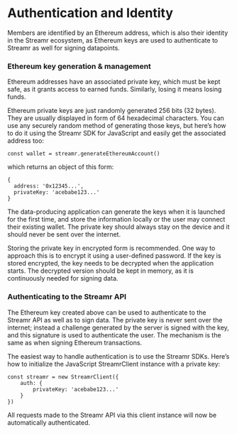 
# Authentication and Identity
Members are identified by an Ethereum address, which is also their identity in the Streamr ecosystem, as Ethereum keys are used to authenticate to Streamr as well for signing datapoints.

### Ethereum key generation & management
Ethereum addresses have an associated private key, which must be kept safe, as it grants access to earned funds. Similarly, losing it means losing funds.

Ethereum private keys are just randomly generated 256 bits (32 bytes). They are usually displayed in form of 64 hexadecimal characters. You can use any securely random method of generating those keys, but here’s how to do it using the <Link to={docsLinks.sdk}>Streamr SDK</Link> for JavaScript and easily get the associated address too:
 
```
const wallet = streamr.generateEthereumAccount()
```

which returns an object of this form:

```
{
  address: '0x12345...',
  privateKey: 'acebabe123...'
}
```

The data-producing application can generate the keys when it is launched for the first time, and store the information locally or the user may connect their existing wallet. The private key should always stay on the device and it should never be sent over the internet.

Storing the private key in encrypted form is recommended. One way to approach this is to encrypt it using a user-defined password. If the key is stored encrypted, the key needs to be decrypted when the application starts. The decrypted version should be kept in memory, as it is continuously needed for signing data.

### Authenticating to the Streamr API
The Ethereum key created above can be used to authenticate to the Streamr API as well as to sign data. The private key is never sent over the internet; instead a challenge generated by the server is signed with the key, and this signature is used to authenticate the user. The mechanism is the same as when signing Ethereum transactions.

The easiest way to handle authentication is to use the <Link to={docsLinks.sdk}>Streamr SDKs</Link>. Here’s how to initialize the JavaScript StreamrClient instance with a private key:

```
const streamr = new StreamrClient({
    auth: {
        privateKey: 'acebabe123...'
    }
})
```

All requests made to the Streamr API via this client instance will now be automatically authenticated.
